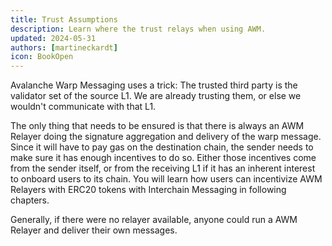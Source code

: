 ```yaml
---
title: Trust Assumptions
description: Learn where the trust relays when using AWM.
updated: 2024-05-31
authors: [martineckardt]
icon: BookOpen
---
```


Avalanche Warp Messaging uses a trick: The trusted third party is the validator set of the source L1. We are already trusting them, or else we wouldn't communicate with that L1. 

The only thing that needs to be ensured is that there is always an AWM Relayer doing the signature aggregation and delivery of the warp message. Since it will have to pay gas on the destination chain, the sender needs to make sure it has enough incentives to do so. Either those incentives come from the sender itself, or from the receiving L1 if it has an inherent interest to onboard users to its chain. You will learn how users can incentivize AWM Relayers with ERC20 tokens with Interchain Messaging in following chapters. 

Generally, if there were no relayer available, anyone could run a AWM Relayer and deliver their own messages.